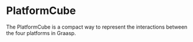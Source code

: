 

<Meta of={PlatformCubeStories} />

# PlatformCube

The PlatformCube is a compact way to represent the interactions between the four platforms in Graasp.


<Canvas of={PlatformCubeStories.Default}/>

